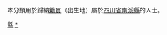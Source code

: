 {{Catnav|頁面分類|各種主題的頁面分類|依中国各省来作的分类|各地中国人|四川人|宜宾人}}
{{Catnav|頁面分類|人物|各國人物|中国人|各地中国人|四川人|宜宾人}}

本分類用於歸納[[籍貫|籍貫]]（出生地）屬於[[四川省|四川省]][[南溪縣|南溪縣]]的人士。

[[Category:宜賓人|縣]]
[[Category:南溪縣|*]]